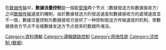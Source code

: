 {{Expand language|1=en|time=2021-03-20T07:58:15+00:00}}
在[[数据传输|数据传输]]中，'''數據流量控制'''是一個能[[管理|管理]]两个节点（數據發送方和數據接收方）之间[[数据传输|数据传输]]速度的機制，由於數據發送方的發送速度和數據接收方的處理速度並不一致，數據流量控制为數據接收方提供了一种控制發送方传输速度的机制，使數據接收方节点不会被數據发送方节点發來的数据所淹没。

[[Category:資料傳輸|Category:資料傳輸]]
[[Category:邏輯鏈路控制|Category:邏輯鏈路控制]]
[[Category:网络性能|Category:网络性能]]
[[Category:流控制_(数据)|Category:流控制 (数据)]]